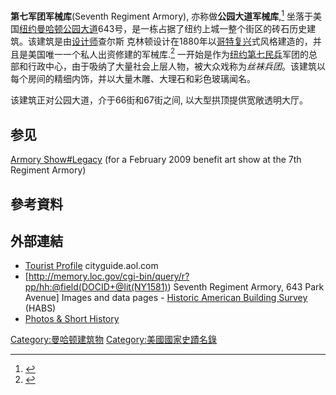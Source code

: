 {{Infobox_nrhp | name = 第七军团枪械库
  | nrhp_type=nhl
  | image = Park_Avenue_Armory_jeh.JPG
  | caption = Seventh Regiment Armory
  | location = 643 [[Park_Avenue|Park Avenue]], [[曼哈頓|曼哈頓]], [[紐約市|紐約市]],  [[紐約州|紐約州]]
  | lat_degrees = 40  | lat_minutes = 46  | lat_seconds = 03  | lat_direction = N
  | long_degrees = 73  | long_minutes = 57  | long_seconds = 58  | long_direction = W
  | area = 
  | built = 1880年
  | architect = [[Charles_Clinton|Charles Clinton]]
  | architecture = [[Gothic_Revival_architecture|Gothic Revival]]
  | 定为国家文物 = 2月24日, 1986年 <ref name="nhlsum">{{cite web|url=http://tps.cr.nps.gov/nhl/detail.cfm?ResourceId=1551&ResourceType=Building|title=Seventh Regiment Armory|accessdate=2007-09-19|work=National Historic Landmark summary listing|publisher=National Park Service|deadurl=yes|archiveurl=https://web.archive.org/web/20080614092953/http://tps.cr.nps.gov/nhl/detail.cfm?ResourceId=1551&ResourceType=Building|archivedate=2008-06-14}}</ref>
  | added = 1975年4月14日<ref name="nris">{{cite web|url=http://www.nr.nps.gov/|title=National Register Information System|date=2007-01-23|work=National Register of Historic Places|publisher=National Park Service|deadurl=yes|archiveurl=https://web.archive.org/web/20071002195303/http://www.nr.nps.gov/|archivedate=2007-10-02}}</ref>
  | visitation_num = 
  | visitation_year =
  | refnum = 75001208 
  | governing_body = [[纽约陆军国家卫队|纽约陆军国家卫队]][[New_York_Army_National_Guard|New York Army National Guard]]
}}
'''第七军团军械库'''(Seventh Regiment Armory), 亦称做'''公园大道军械库''',<ref>{{cite news |url=http://www.nytimes.com/2008/06/04/arts/music/04city.html |title=In Charting Its Future, City Opera Chooses an Adventurous Path |work=[[The_New_York_Times|The New York Times]] |first=Anthony |last=Tommasini |date=2008-06-04 |accessdate=2009-06-07 |archive-date=2015-11-05 |archive-url=https://web.archive.org/web/20151105032315/http://www.nytimes.com/2008/06/04/arts/music/04city.html |dead-url=no }}</ref> 坐落于美国[[纽约市|纽约]][[曼哈顿|曼哈顿]][[公园大道|公园大道]]643号，是一栋占据了纽约上城一整个街区的砖石历史建筑。该建筑是由[[设计师|设计师]]查尔斯 克林顿设计在1880年以[[哥特复兴|哥特复兴]]式风格建造的，并且是美国唯一一个私人出资修建的军械库.<ref>{{cite web| url=http://www.legion.org/includes/printable_version.php?content=pub_mag_fortress_0507&id=| title=Fortress Under Fire| work=The American Legion Magazine| date=May 2007| accessdate=2008-04-05}}</ref> 一开始是作为[[纽约第七民兵|纽约第七民兵]]军团的总部和行政中心，由于吸纳了大量社会上层人物，被大众戏称为''丝袜兵团''。该建筑以每个房间的精细内饰，并以大量木雕、大理石和彩色玻璃闻名。 

该建筑正对公园大道，介于66街和67街之间, 以大型拱顶提供宽敞透明大厅。

<div style="clear:left;"></div>

==参见==
[[Armory_Show#Legacy|Armory Show#Legacy]] (for a February 2009 benefit art show at the 7th Regiment Armory)

==參考資料==
{{reflist}}

{{clear}}

==外部連結==
{{Commonscat|Seventh Regiment Armory|第七军团枪械库}}
* [http://cityguide.aol.com/newyork/entertainment/seventh-regiment-armory/v-106954687 Tourist Profile] {{Wayback|url=http://cityguide.aol.com/newyork/entertainment/seventh-regiment-armory/v-106954687 |date=20180926124202 }} cityguide.aol.com
* [http://memory.loc.gov/cgi-bin/query/r?pp/hh:@field(DOCID+@lit(NY1581)) Seventh Regiment Armory, 643 Park Avenue] Images and data pages - [[Historic_American_Building_Survey|Historic American Building Survey]] (HABS)
* [http://www.nyc-architecture.com/UES/UES045.htm Photos & Short History] {{Wayback|url=http://www.nyc-architecture.com/UES/UES045.htm |date=20081014214148 }}

[[Category:曼哈顿建筑物|Category:曼哈顿建筑物]]
[[Category:美國國家史蹟名錄|Category:美國國家史蹟名錄]]